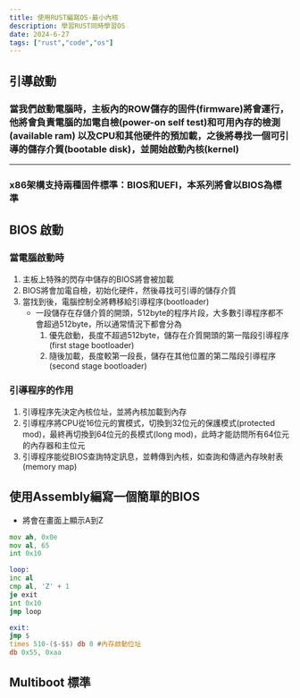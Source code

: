 ```yaml
---
title: 使用RUST編寫OS-最小內核
description: 學習RUST同時學習OS
date: 2024-6-27
tags: ["rust","code","os"]
---
```


## 引導啟動

### 當我們啟動電腦時，主板內的ROW儲存的固件(firmware)將會運行，他將會負責電腦的加電自檢(power-on self test)和可用內存的檢測(available ram) 以及CPU和其他硬件的預加載，之後將尋找一個可引導的儲存介質(bootable disk)，並開始啟動內核(kernel)

---

### x86架構支持兩種固件標準：BIOS和UEFI，本系列將會以BIOS為標準

## BIOS 啟動

### 當電腦啟動時
1. 主板上特殊的閃存中儲存的BIOS將會被加載
2. BIOS將會加電自檢，初始化硬件，然後尋找可引導的儲存介質
3. 當找到後，電腦控制全將轉移給引導程序(bootloader)
   - 一段儲存在存儲介質的開頭，512byte的程序片段，大多數引導程序都不會超過512byte，所以通常情況下都會分為
     1. 優先啟動，長度不超過512byte，儲存在介質開頭的第一階段引導程序(first stage bootloader)
     2. 隨後加載，長度較第一段長，儲存在其他位置的第二階段引導程序(second stage bootloader)

### 引導程序的作用
1. 引導程序先決定內核位址，並將內核加載到內存
2. 引導程序將CPU從16位元的實模式，切換到32位元的保護模式(protected mod)，最終再切換到64位元的長模式(long mod)，此時才能訪問所有64位元的內存器和主位元
3. 引導程序能從BIOS查詢特定訊息，並轉傳到內核，如查詢和傳遞內存映射表 (memory map)

## 使用Assembly編寫一個簡單的BIOS
- 將會在畫面上顯示A到Z
```asm
mov ah, 0x0e
mov al, 65
int 0x10

loop:
inc al
cmp al, 'Z' + 1
je exit
int 0x10
jmp loop

exit:
jmp $
times 510-($-$$) db 0 #內存啟動位址
db 0x55, 0xaa

```

## Multiboot 標準